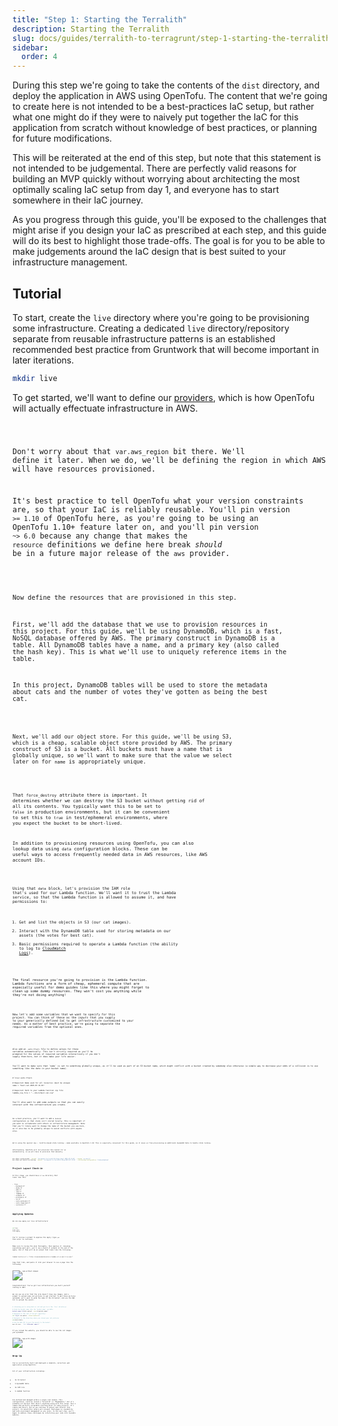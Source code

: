 ```yaml
---
title: "Step 1: Starting the Terralith"
description: Starting the Terralith
slug: docs/guides/terralith-to-terragrunt/step-1-starting-the-terralith
sidebar:
  order: 4
---
```



During this step we're going to take the contents of the `dist` directory, and deploy the application in AWS using OpenTofu. The content that we're going to create here is not intended to be a best-practices IaC setup, but rather what one might do if they were to naively put together the IaC for this application from scratch without knowledge of best practices, or planning for future modifications.

This will be reiterated at the end of this step, but note that this statement is not intended to be judgemental. There are perfectly valid reasons for building an MVP quickly without worrying about architecting the most optimally scaling IaC setup from day 1, and everyone has to start somewhere in their IaC journey.

As you progress through this guide, you'll be exposed to the challenges that might arise if you design your IaC as prescribed at each step, and this guide will do its best to highlight those trade-offs. The goal is for you to be able to make judgements around the IaC design that is best suited to your infrastructure management.

## Tutorial

To start, create the `live` directory where you're going to be provisioning some infrastructure. Creating a dedicated `live` directory/repository separate from reusable infrastructure patterns is an established recommended best practice from Gruntwork that will become important in later iterations.

```bash
mkdir live
```

To get started, we'll want to define our [providers](https://opentofu.org/docs/language/providers/), which is how OpenTofu will actually effectuate infrastructure in AWS.


<Code title="live/providers.tf" lang="hcl" code={providersTf} />

Don't worry about that `var.aws_region` bit there. We'll define it later. When we do, we'll be defining the region in which AWS will have resources provisioned.

It's best practice to tell OpenTofu what your version constraints are, so that your IaC is reliably reusable. You'll pin version `>= 1.10` of OpenTofu here, as you're going to be using an OpenTofu 1.10+ feature later on, and you'll pin version `~> 6.0` because any change that makes the `resource` definitions we define here break *should* be in a future major release of the `aws` provider.


<Code title="live/versions.tf" lang="hcl" code={versionsTf} />

Now define the resources that are provisioned in this step.

First, we'll add the database that we use to provision resources in this project. For this guide, we'll be using DynamoDB, which is a fast, NoSQL database offered by AWS. The primary construct in DynamoDB is a table. All DynamoDB tables have a name, and a primary key (also called the hash key). This is what we'll use to uniquely reference items in the table.

In this project, DynamoDB tables will be used to store the metadata about cats and the number of votes they've gotten as being the best cat.


<Code title="live/ddb.tf" lang="hcl" code={ddbTf} />

Next, we'll add our object store. For this guide, we'll be using S3, which is a cheap, scalable object store provided by AWS. The primary construct of S3 is a bucket. All buckets must have a name that is globally unique, so we'll want to make sure that the value we select later on for `name` is appropriately unique.


<Code title="live/s3.tf" lang="hcl" code={s3Tf} />

That `force_destroy` attribute there is important. It determines whether we can destroy the S3 bucket without getting rid of all its contents. You typically want this to be set to `false` in production environments, but it can be convenient to set this to `true` in test/ephemeral environments, where you expect the bucket to be short-lived.

In addition to provisioning resources using OpenTofu, you can also lookup data using `data` configuration blocks. These can be useful ways to access frequently needed data in AWS resources, like AWS account IDs.


<Code title="live/data.tf" lang="hcl" code={dataTf} />

Using that `data` block, let's provision the IAM role that's used for our Lambda function. We'll want it to trust the Lambda service, so that the Lambda function is allowed to assume it, and have permissions to:

1. Get and list the objects in S3 (our cat images).
2. Interact with the DynamoDB table used for storing metadata on our assets (the votes for best cat).
3. Basic permissions required to operate a Lambda function (the ability to log to [CloudWatch Logs](https://docs.aws.amazon.com/AmazonCloudWatch/latest/logs/WhatIsCloudWatchLogs.html)).


<Code title="live/iam.tf" lang="hcl" code={iamTf} />

The final resource you're going to provision is the Lambda function. Lambda functions are a form of cheap, ephemeral compute that are especially useful for demo guides like this where you might forget to clean up some dummy resources. They won't cost you anything while they're not doing anything!


<Code title="live/lambda.tf" lang="hcl" code={lambdaTf} />

Now let's add some variables that we want to specify for this project. You can think of these as the *inputs* that you supply to your generically defined IaC to get infrastructure customized to your needs. As a matter of best practice, we're going to separate the required variables from the optional ones.


<Code title="live/vars-required.tf" lang="hcl" code={varsRequiredTf} />


<Code title="live/vars-optional.tf" lang="hcl" code={varsOptionalTf} />

Also add an `.auto.tfvars` file to define values for these variables automatically. This isn't strictly required as you'll be prompted for the values of required variables interactively if you don't supply them here, but it does make your life easier.

<Aside type="note">
You'll want to make sure that `name` is set to something globally unique, as it'll be used as part of an S3 bucket name, which might conflict with a bucket created by somebody else otherwise (a simple way to decrease your odds of a collision is to use something like the date in your bucket name).
</Aside>

```hcl
# live/.auto.tfvars

# Required: Name used for all resources (must be unique)
name = "best-cat-2025-07-31-01"

# Required: Path to your Lambda function zip file
lambda_zip_file = "../dist/best-cat.zip"
```

You'll also want to add some *outputs* so that you can easily interact with the infrastructure you create.


<Code title="live/outputs.tf" lang="hcl" code={outputsTf} />

As a best practice, you'll want to add a `backend` configuration so that state isn't stored locally. This is important if you want to collaborate with others in infrastructure management. Note that you'll likely want to change the name of the bucket you use here, as it also has to be globally unique to avoid conflicts with anyone else.


<Code title="live/backend.tf" lang="hcl" code={backendTf} />

<Aside type="note">
We're using the special new ✨ lockfile-based state locking ✨ made available in OpenTofu 1.10! This is especially convenient for this guide, as it saves us from provisioning an additional DynamoDB table to handle state locking.
</Aside>

Unfortunately, OpenTofu will not provision this bucket for us automatically, so we will have to provision that manually.

```bash
aws s3api create-bucket --bucket 'terragrunt-to-terralith-blog-step-1-2025-07-31-01' --region 'us-east-1'
aws s3api put-bucket-versioning --bucket 'terragrunt-to-terralith-blog-2025-07-31-01' --versioning-configuration 'Status=Enabled'
```

## Project Layout Check-in

At this stage, you should have a `live` directory that looks like this:

<FileTree>
- live
  - backend.tf
  - data.tf
  - ddb.tf
  - iam.tf
  - lambda.tf
  - outputs.tf
  - providers.tf
  - s3.tf
  - vars-optional.tf
  - vars-required.tf
  - versions.tf
</FileTree>


## Applying Updates

We can now apply our live infrastructure!

```bash
cd live
tofu init
tofu apply
```

You'll receive a prompt to approve the apply (type `yes` then enter to continue).

Make sure to review the plan thoroughly, then approve it. Assuming everything went well, you'll see a bunch of outputs at the end of the apply. One of them will be an output that looks like the following:

```text
lambda_function_url = "https://somerandomcharacters.lambda-url.us-east-1.on.aws/"
```

Copy that link, and paste it into your browser to see a page like the following:

![app-without-images](../../../../assets/img/guides/terralith-to-terragrunt/app-without-images.png)

Congratulations! You've got live infrastructure you built yourself running in AWS!

We can see an error that the site doesn't have any images, and a prompt to upload some cat pictures to get started. To get those pictures uploaded, we'll want to grab the name of the S3 bucket, and use the AWS CLI to upload the assets.

```bash
# (Assuming you're using bash or zsh and you're in the `live` directory).

# Grab the bucket name into the `bucket_name` variable.
bucket_name="$(tofu output -raw s3_bucket_name)"

# Navigate to the root of the git repository.
cd "$(git rev-parse --show-toplevel)"

# Navigate to the directory where you stored your cat pictures.
cd dist/static

# Use the AWS CLI to sync the assets to the bucket.
aws s3 sync . "s3://${bucket_name}/"
```

If you reload the website, you should be able to see the cat images you uploaded.

![app-with-images](../../../../assets/img/guides/terralith-to-terragrunt/app-goal.png)

## Wrap Up

You've successfully built and deployed a complete, serverless web application using OpenTofu!

All of your infrastructure including:

- An S3 bucket
- A DynamoDB table
- An IAM role
- A Lambda function

Are defined and managed within a single root module. This configuration, could be called a "Terralith" or "Megamodule," but it's probably not obvious that there's anything wrong with this setup. This a common and perfectly acceptable starting point for many projects. It's simple and direct, but as you continue to adjust and refactor this project, its monolithic nature will present challenges in reusability and safe environment management as you scale. In the next step, you'll begin to address these challenges by refactoring your code into reusable modules.
